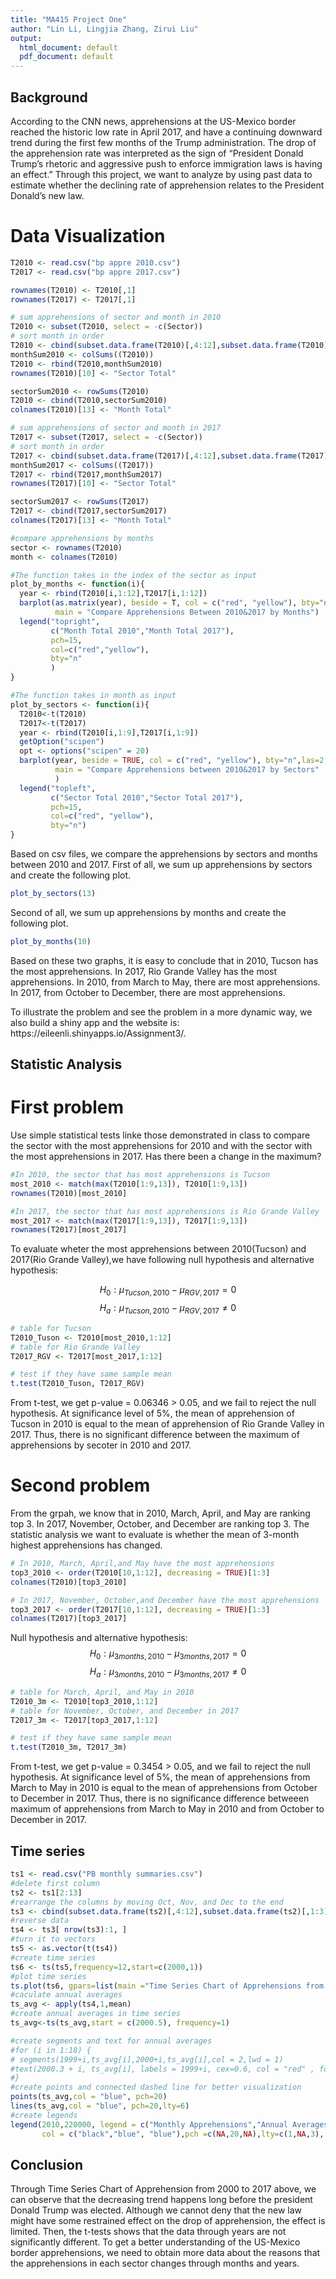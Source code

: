 ```yaml
---
title: "MA415 Project One"
author: "Lin Li, Lingjia Zhang, Zirui Liu"
output:
  html_document: default
  pdf_document: default
---
```


## Background
According to the CNN news, apprehensions at the US-Mexico border reached the historic low rate in April 2017, and have a continuing downward trend during the first few months of the Trump administration. The drop of the apprehension rate was interpreted as the sign of “President Donald Trump’s rhetoric and aggressive push to enforce immigration laws is having an effect.” Through this project, we want to analyze by using past data to estimate whether the declining rate of apprehension relates to the President Donald’s new law.


# Data Visualization

```r
T2010 <- read.csv("bp appre 2010.csv")
T2017 <- read.csv("bp appre 2017.csv")

rownames(T2010) <- T2010[,1]
rownames(T2017) <- T2017[,1]

# sum apprehensions of sector and month in 2010
T2010 <- subset(T2010, select = -c(Sector))
# sort month in order 
T2010 <- cbind(subset.data.frame(T2010)[,4:12],subset.data.frame(T2010)[,1:3])
monthSum2010 <- colSums((T2010))
T2010 <- rbind(T2010,monthSum2010)
rownames(T2010)[10] <- "Sector Total"

sectorSum2010 <- rowSums(T2010)
T2010 <- cbind(T2010,sectorSum2010)
colnames(T2010)[13] <- "Month Total" 

# sum apprehensions of sector and month in 2017
T2017 <- subset(T2017, select = -c(Sector))
# sort month in order
T2017 <- cbind(subset.data.frame(T2017)[,4:12],subset.data.frame(T2017)[,1:3])
monthSum2017 <- colSums((T2017))
T2017 <- rbind(T2017,monthSum2017)
rownames(T2017)[10] <- "Sector Total"

sectorSum2017 <- rowSums(T2017)
T2017 <- cbind(T2017,sectorSum2017)
colnames(T2017)[13] <- "Month Total" 

#compare apprehensions by months
sector <- rownames(T2010)
month <- colnames(T2010)

#The function takes in the index of the sector as input
plot_by_months <- function(i){ 
  year <- rbind(T2010[i,1:12],T2017[i,1:12])
  barplot(as.matrix(year), beside = T, col = c("red", "yellow"), bty="n",las=2,
          main = "Compare Apprehensions Between 2010&2017 by Months")
  legend("topright", 
         c("Month Total 2010","Month Total 2017"),
         pch=15,  
         col=c("red","yellow"),  
         bty="n"
         )
}

#The function takes in month as input
plot_by_sectors <- function(i){
  T2010<-t(T2010)
  T2017<-t(T2017)
  year <- rbind(T2010[i,1:9],T2017[i,1:9])
  getOption("scipen")
  opt <- options("scipen" = 20)
  barplot(year, beside = TRUE, col = c("red", "yellow"), bty="n",las=2,
          main = "Compare Apprehensions between 2010&2017 by Sectors"
          )
  legend("topleft", 
         c("Sector Total 2010","Sector Total 2017"),
         pch=15,  
         col=c("red", "yellow"),  
         bty="n")
}
```

Based on csv files, we compare the apprehensions by sectors and months between 2010 and 2017. First of all, we sum up apprehensions by sectors and create the following plot.
```r
plot_by_sectors(13)
```

Second of all, we sum up apprehensions by months and create the following plot.
```r
plot_by_months(10)
```

Based on these two graphs, it is easy to conclude that in 2010, Tucson has the most apprehensions. In 2017, Rio Grande Valley has the most apprehensions. In 2010, from March to May, there are most apprehensions. In 2017, from October to December, there are most apprehensions.

To illustrate the problem and see the problem in a more dynamic way, we also build a shiny app and the website is: https://eileenli.shinyapps.io/Assignment3/.

## Statistic Analysis

# First problem

Use simple statistical tests linke those demonstrated in class to compare the sector with the most apprehensions for 2010 and with the sector with the most apprehensions in 2017. Has there been a change in the maximum?
```r
#In 2010, the sector that has most apprehensions is Tucson
most_2010 <- match(max(T2010[1:9,13]), T2010[1:9,13])
rownames(T2010)[most_2010]

#In 2017, the sector that has most apprehensions is Rio Grande Valley
most_2017 <- match(max(T2017[1:9,13]), T2017[1:9,13])
rownames(T2017)[most_2017]
```
To evaluate wheter the most apprehensions between 2010(Tucson) and 2017(Rio Grande Valley),we have following null hypothesis and alternative hypothesis:

$$H_{0}:\mu _{Tucson, 2010} - \mu _{RGV, 2017} = 0$$
$$H_{a}:\mu _{Tucson, 2010} - \mu _{RGV, 2017} \neq  0$$

```r
# table for Tucson
T2010_Tuson <- T2010[most_2010,1:12]
# table for Rio Grande Valley
T2017_RGV <- T2017[most_2017,1:12]

# test if they have same sample mean 
t.test(T2010_Tuson, T2017_RGV)
```
From t-test, we get p-value = 0.06346 > 0.05, and we fail to reject the null hypothesis.  At significance level of 5%, the mean of apprehension of Tucson in 2010 is equal to the mean of apprehension of Rio Grande Valley in 2017. Thus, there is no significant difference between the maximum of apprehensions by secoter in 2010 and 2017.


# Second problem

From the grpah, we know that in 2010, March, April, and May are ranking top 3. In 2017, 
November, October, and December are ranking top 3. The statistic analysis we want to 
evaluate is whether the mean of 3-month highest apprehensions has changed.
```r
# In 2010, March, April,and May have the most apprehensions
top3_2010 <- order(T2010[10,1:12], decreasing = TRUE)[1:3]
colnames(T2010)[top3_2010]

# In 2017, November, October,and December have the most apprehensions
top3_2017 <- order(T2017[10,1:12], decreasing = TRUE)[1:3]
colnames(T2017)[top3_2017]
```
  
Null hypothesis and alternative hypothesis:
$$H_{0}:\mu _{3 months, 2010} - \mu _{3 months, 2017} = 0$$
$$H_{a}:\mu _{3 months, 2010} - \mu _{3 months, 2017} \neq  0$$

```r
# table for March, April, and May in 2010
T2010_3m <- T2010[top3_2010,1:12]
# table for November, October, and December in 2017
T2017_3m <- T2017[top3_2017,1:12]

# test if they have same sample mean 
t.test(T2010_3m, T2017_3m)
```
From t-test, we get p-value = 0.3454 > 0.05, and we fail to reject the null hypothesis. At significance level of 5%, the mean of apprehensions from March to May in 2010 is equal to the mean of apprehensions from October to December in 2017. Thus, there is no significance difference betweeen maximum of apprehensions from March to May in 2010 and from October to December in 2017.


## Time series

```r
ts1 <- read.csv("PB monthly summaries.csv")
#delete first column
ts2 <- ts1[2:13]
#rearrange the columns by moving Oct, Nov, and Dec to the end 
ts3 <- cbind(subset.data.frame(ts2)[,4:12],subset.data.frame(ts2)[,1:3])
#reverse data 
ts4 <- ts3[ nrow(ts3):1, ]
#turn it to vectors 
ts5 <- as.vector(t(ts4))
#create time series 
ts6 <- ts(ts5,frequency=12,start=c(2000,1))
#plot time series
ts.plot(ts6, gpars=list(main ="Time Series Chart of Apprehensions from 2000 to 2017",xlab="year", ylab="Apprehensions", col= "black", lty=c(1:3)))
#caculate annual averages
ts_avg <- apply(ts4,1,mean)
#create annual averages in time series
ts_avg<-ts(ts_avg,start = c(2000.5), frequency=1)

#create segments and text for annual averages
#for (i in 1:18) {
# segments(1999+i,ts_avg[i],2000+i,ts_avg[i],col = 2,lwd = 1)
#text(2000.3 + i, ts_avg[i], labels = 1999+i, cex=0.6, col = "red" , font=1)
#}
#create points and connected dashed line for better visualization
points(ts_avg,col = "blue", pch=20)
lines(ts_avg,col = "blue", pch=20,lty=6)
#create legends
legend(2010,220000, legend = c("Monthly Apprehensions","Annual Averages by points","Annual Average connected by dashed line"), 
       col = c("black","blue", "blue"),pch =c(NA,20,NA),lty=c(1,NA,3), cex=0.6)

```

## Conclusion
Through Time Series Chart of Apprehension from 2000 to 2017 above, we can observe that the decreasing trend happens long before the president Donald Trump was elected. Although we cannot deny that the new law might have some restrained effect on the drop of apprehension, the effect is limited. Then, the t-tests shows that the data through years are not significantly different. To get a better understanding of the US-Mexico border apprehensions, we need to obtain more data about the reasons that the apprehensions in each sector changes through months and years.


